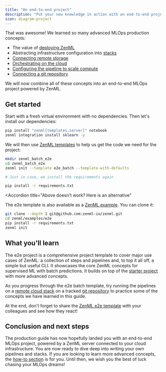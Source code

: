 ```yaml
---
title: "An end-to-end project"
description: "Put your new knowledge in action with an end-to-end project"
icon: diagram-project
---
```


That was awesome! We learned so many advanced MLOps production concepts:

* The value of [deploying ZenML](/v/0.70.0/versions/0.66.0/user-guide/production-guide/deploying-zenml)
* Abstracting infrastructure configuration into [stacks](/v/0.70.0/versions/0.66.0/user-guide/production-guide/understand-stacks)
* [Connecting remote storage](/v/0.70.0/versions/0.66.0/user-guide/production-guide/remote-storage)
* [Orchestrating on the cloud](/v/0.70.0/versions/0.66.0/user-guide/production-guide/cloud-orchestration)
* [Configuring the pipeline to scale compute](/v/0.70.0/versions/0.66.0/user-guide/production-guide/configure-pipeline)
* [Connecting a git repository](/v/0.70.0/versions/0.66.0/user-guide/production-guide/connect-code-repository)

We will now combine all of these concepts into an end-to-end MLOps project powered by ZenML.

## Get started

Start with a fresh virtual environment with no dependencies. Then let's install our dependencies:

```Bash
pip install "zenml[templates,server]" notebook
zenml integration install sklearn -y
```

We will then use [ZenML templates](/v/0.70.0/versions/0.66.0/how-to/setting-up-a-project-repository/using-project-templates) to help us get the code we need for the project:

```bash
mkdir zenml_batch_e2e
cd zenml_batch_e2e
zenml init --template e2e_batch --template-with-defaults

# Just in case, we install the requirements again

pip install -r requirements.txt
```
<Accordion
  title="Above doesn't work? Here is an alternative"
>
The e2e template is also available as a [ZenML example](https://github.com/zenml-io/zenml/tree/main/examples/e2e). You can clone it:

```Bash
git clone --depth 1 git@github.com:zenml-io/zenml.git
cd zenml/examples/e2e
pip install -r requirements.txt
zenml init
```
</Accordion>


## What you'll learn

The e2e project is a comprehensive project template to cover major use cases of ZenML: a collection of steps and pipelines and, to top it all off, a simple but useful CLI. It showcases the core ZenML concepts for supervised ML with batch predictions. It builds on top of the [starter project](/v/0.70.0/versions/0.66.0/user-guide/starter-guide/starter-project) with more advanced concepts.

As you progress through the e2e batch template, try running the pipelines on a [remote cloud stack](/v/0.70.0/versions/0.66.0/user-guide/production-guide/cloud-orchestration) on a tracked [git repository](/v/0.70.0/versions/0.66.0/user-guide/production-guide/connect-code-repository) to practice some of the concepts we have learned in this guide.

At the end, don't forget to share the [ZenML e2e template](https://github.com/zenml-io/template-e2e-batch) with your colleagues and see how they react!

## Conclusion and next steps

The production guide has now hopefully landed you with an end-to-end MLOps project, powered by a ZenML server connected to your cloud infrastructure. You are now ready to dive deep into writing your own pipelines and stacks. If you are looking to learn more advanced concepts, the [how-to section](/v/0.70.0/versions/0.66.0/how-to/build-pipelines) is for you. Until then, we wish you the best of luck chasing your MLOps dreams!

